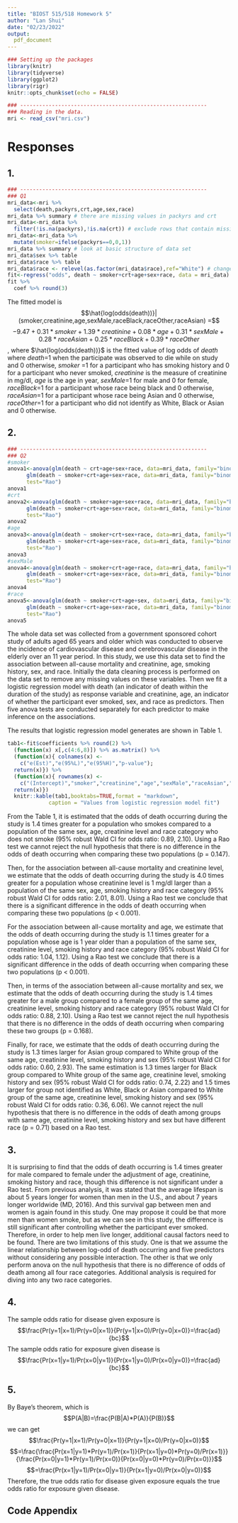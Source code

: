 ```yaml
---
title: "BIOST 515/518 Homework 5"
author: "Lan Shui"
date: "02/23/2022"
output:
  pdf_document
---
```


```r
### Setting up the packages
library(knitr)
library(tidyverse)
library(ggplot2)
library(rigr)
knitr::opts_chunk$set(echo = FALSE)
```

```r
### -----------------------------------------------------------
### Reading in the data. 
mri <- read_csv("mri.csv")
```

# Responses 

## 1.
```r
### -----------------------------------------------------------
### Q1
mri_data<-mri %>% 
  select(death,packyrs,crt,age,sex,race)
mri_data %>% summary # there are missing values in packyrs and crt
mri_data<-mri_data %>%
  filter(!is.na(packyrs),!is.na(crt)) # exclude rows that contain missing values
mri_data<-mri_data %>%
  mutate(smoker=ifelse(packyrs==0,0,1))
mri_data %>% summary # look at basic structure of data set
mri_data$sex %>% table
mri_data$race %>% table
mri_data$race <- relevel(as.factor(mri_data$race),ref="White") # change the reference group to White
fit<-regress("odds", death ~ smoker+crt+age+sex+race, data = mri_data)
fit %>%
  coef %>% round(3)
```
The fitted model is $$\hat{log(odds(death))}|(smoker,creatinine,age,sexMale,raceBlack,raceOther,raceAsian) =$$ $$-9.47+0.31*smoker+1.39*creatinine+0.08*age+0.31*sexMale+0.28*raceAsian+0.25*raceBlack+0.39*raceOther$$, where $\hat{log(odds(death))}$ is the fitted value of log odds of $death$ where $death$=1 when the participate was observed to die while on study and 0 otherwise, $smoker$ =1 for a participant who has smoking history and 0 for a participant who never smoked, $creatinine$ is the measure of creatinine in mg/dl, $age$ is the age in year, $sexMale$=1 for male and 0 for female, $raceBlack$=1 for a participant whose race being black and 0 otherwise, $raceAsian$=1 for a participant whose race being Asian and 0 otherwise, $raceOther$=1 for a participant who did not identify as White, Black or Asian and 0 otherwise.

## 2.
```r
### -----------------------------------------------------------
### Q2
#smoker
anova1<-anova(glm(death ~ crt+age+sex+race, data=mri_data, family="binomial"),
      glm(death ~ smoker+crt+age+sex+race, data=mri_data, family="binomial"),
      test="Rao")
anova1
#crt
anova2<-anova(glm(death ~ smoker+age+sex+race, data=mri_data, family="binomial"),
      glm(death ~ smoker+crt+age+sex+race, data=mri_data, family="binomial"),
      test="Rao")
anova2
#age
anova3<-anova(glm(death ~ smoker+crt+sex+race, data=mri_data, family="binomial"),
      glm(death ~ smoker+crt+age+sex+race, data=mri_data, family="binomial"),
      test="Rao")
anova3
#sexMale
anova4<-anova(glm(death ~ smoker+crt+age+race, data=mri_data, family="binomial"),
      glm(death ~ smoker+crt+age+sex+race, data=mri_data, family="binomial"),
      test="Rao")
anova4
#race
anova5<-anova(glm(death ~ smoker+crt+age+sex, data=mri_data, family="binomial"),
      glm(death ~ smoker+crt+age+sex+race, data=mri_data, family="binomial"),
      test="Rao")
anova5
```
The whole data set was collected from a government sponsored cohort study of adults aged 65 years and older which was conducted to observe the incidence of cardiovascular disease and cerebrovascular disease in the elderly over an 11 year period. In this study, we use this data set to find the association between all-cause mortality and creatinine, age, smoking history, sex, and race. Initially the data cleaning process is performed on the data
set to remove any missing values on these variables. Then we fit a logistic regression model with death (an indicator of death within the duration of the study) as response variable and creatinine, age, an indicator of whether the participant ever smoked, sex, and race as predictors. Then five anova tests are conducted separately for each predictor to make inference on the associations.

The results that logistic regression model generates are shown in Table 1.

```r
tab1<-fit$coefficients %>% round(2) %>%
  (function(x) x[,c(4:6,8)]) %>% as.matrix() %>%
  (function(x){ colnames(x) <-
    c("e(Est)","e(95%L)","e(95%H)","p-value");
  return(x)}) %>%
  (function(x){ rownames(x) <-
    c("(Intercept)","smoker","creatinine","age","sexMale","raceAsian","raceBlack","raceOther");
  return(x)})
  knitr::kable(tab1,booktabs=TRUE,format = "markdown",
             caption = "Values from logistic regression model fit")
```
From the Table 1, it is estimated that the odds of death occurring during the study is 1.4 times greater for a population who smokes compared to a population of the same sex, age, creatinine level and race category who does not smoke (95% robust Wald CI for odds ratio: 0.89, 2.10). Using a Rao test we cannot reject the null hypothesis that there is no difference in the odds of death occurring when comparing these two populations (p = 0.147).

Then, for the association between all-cause mortality and creatinine level, we estimate that the odds of death occurring during the study is 4.0 times greater for a population whose creatinine level is 1 mg/dl larger than a population of the same sex, age, smoking history and race category (95% robust Wald CI for odds ratio: 2.01, 8.01). Using a Rao test we conclude that there is a significant difference in the odds of death occurring when comparing these two populations (p < 0.001).

For the association between all-cause mortality and age, we estimate that the odds of death occurring during the study is 1.1 times greater for a population whose age is 1 year older than a population of the same sex, creatinine level, smoking history and race category (95% robust Wald CI for odds ratio: 1.04, 1.12). Using a Rao test we conclude that there is a significant difference in the odds of death occurring when comparing these two populations (p < 0.001).

Then, in terms of the association between all-cause mortality and sex, we estimate that the odds of death occurring during the study is 1.4 times greater for a male group compared to a female group of the same age, creatinine level, smoking history and race category (95% robust Wald CI for odds ratio: 0.88, 2.10). Using a Rao test we cannot reject the null hypothesis that there is no difference in the odds of death occurring when comparing these two groups (p = 0.168).

Finally, for race, we estimate that the odds of death occurring during the study is 1.3 times larger for Asian group compared to White group of the same age, creatinine level, smoking history and sex (95% robust Wald CI for odds ratio: 0.60, 2.93). The same estimation is 1.3 times larger for Black group compared to White group of the same age, creatinine level, smoking history and sex (95% robust Wald CI for odds ratio: 0.74, 2.22) and 1.5 times larger for group not identified as White, Black or Asian compared to White group of the same age, creatinine level, smoking history and sex (95% robust Wald CI for odds ratio: 0.36, 6.06). We cannot reject the null hypothesis that there is no difference in the odds of death among groups with same age, creatinine level, smoking history and sex but have different race (p = 0.71) based on a Rao test.

## 3.
It is surprising to find that the odds of death occurring is 1.4 times greater for male compared to female under the adjustment of age, creatinine, smoking history and race, though this difference is not significant under a Rao test. From previous analysis, it was stated that the average lifespan is about 5 years longer for women than men in the U.S., and about 7 years longer worldwide (MD, 2016). And this survival gap between men and women is again found in this study. One may propose it could be that more men than women smoke, but as we can see in this study, the difference is still significant after controlling whether the participant ever smoked. Therefore, in order to help men live longer, additional causal factors need to be found.
There are two limitations of this study. One is that we assume the linear relationship between log-odd of death occurring and five predictors without considering any possible interaction. The other is that we only perform anova on the null hypothesis that there is no difference of odds of death among all four race categories. Additional analysis is required for diving into any two race categories.

## 4.
The sample odds ratio for disease given exposure is $$\frac{Pr(y=1|x=1)/Pr(y=0|x=1)}{Pr(y=1|x=0)/Pr(y=0|x=0)}=\frac{ad}{bc}$$
The sample odds ratio for exposure given disease is $$\frac{Pr(x=1|y=1)/Pr(x=0|y=1)}{Pr(x=1|y=0)/Pr(x=0|y=0)}=\frac{ad}{bc}$$

## 5.
By Baye’s theorem, which is $$P(A|B)=\frac{P(B|A)*P(A)}{P(B)}$$
we can get $$\frac{Pr(y=1|x=1)/Pr(y=0|x=1)}{Pr(y=1|x=0)/Pr(y=0|x=0)}$$
$$=\frac{\frac{Pr(x=1|y=1)*Pr(y=1)/Pr(x=1)}{Pr(x=1|y=0)*Pr(y=0)/Pr(x=1)}}{\frac{Pr(x=0|y=1)*Pr(y=1)/Pr(x=0)}{Pr(x=0|y=0)*Pr(y=0)/Pr(x=0)}}$$
$$=\frac{Pr(x=1|y=1)/Pr(x=0|y=1)}{Pr(x=1|y=0)/Pr(x=0|y=0)}$$
Therefore, the true odds ratio for disease given exposure equals the true odds ratio for exposure given disease.

\pagebreak

## Code Appendix

```r
```
